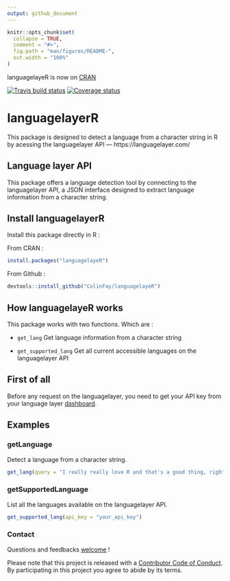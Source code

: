 ```yaml
---
output: github_document
---
```


<!-- README.md is generated from README.Rmd. Please edit that file -->

```r
knitr::opts_chunk$set(
  collapse = TRUE,
  comment = "#>",
  fig.path = "man/figures/README-",
  out.width = "100%"
)
```

languagelayeR is now on [CRAN](https://CRAN.R-project.org/package=languagelayeR)

[![Travis build status](https://travis-ci.org/ColinFay/languagelayeR.svg?branch=master)](https://travis-ci.org/ColinFay/languagelayeR)   [![Coverage status](https://codecov.io/gh/ColinFay/languagelayeR/branch/master/graph/badge.svg)](https://codecov.io/github/ColinFay/languagelayeR?branch=master)


# languagelayerR

This package is designed to detect a language from a character string in R by acessing the languagelayer API — https://languagelayer.com/

## Language layer API 

This package offers a language detection tool by connecting to the languagelayer API, a JSON interface designed to extract language information from a character string. 

## Install languagelayerR

Install this package directly in R : 

From CRAN : 

```r
install.packages("languagelayeR")
```

From Github :

```r
devtools::install_github("ColinFay/languagelayeR")
```

## How languagelayeR works

This package works with two functions. Which are :  

* `get_lang` Get language information from a character string

* `get_supported_lang` Get all current accessible languages on the languagelayer API


## First of all

Before any request on the languagelayer, you need to get your API key from your language layer [dashboard](https://languagelayer.com/dashboard).

## Examples 

### getLanguage 

Detect a language from a character string. 

```r
get_lang(query = "I really really love R and that's a good thing, right?", api_key = "your_api_key")
```

### getSupportedLanguage 

List all the languages available on the languagelayer API. 

```r
get_supported_lang(api_key = "your_api_key")
```

### Contact

Questions and feedbacks [welcome](mailto:contact@colinfay.me) !

Please note that this project is released with a [Contributor Code of Conduct](CONDUCT.md).
By participating in this project you agree to abide by its terms.
